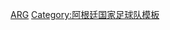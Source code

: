 {{国家队
 | name      = 2011年美洲國家盃足球賽阿根廷參賽名單
 | bg        = #6AB5FF
 | fg        = white
 |bordercolor= silver
 | country   = 阿根廷
 | flag      = Argentina
 | comp link = 2011年美洲國家盃
 | comp      = 2011年美洲國家盃足球賽
 | p1        = [[胡安·卡里索|卡里素]]
 | p2        = [[埃兹奎尔·加雷|加雷]]
 | p3        = [[柏保路·薩巴列達|薩巴列達]]
 | p4        = [[尼古拉斯·布尔迪索|-{zh-hans:布尔迪索;zh-hk:貝迪素;zh-tw:布爾迪索;}-]]
 | p5        = [[埃斯特万·坎比亚索|-{zh-hans:坎比亚索;zh-hk:甘比亞素;zh-tw:坎比亞索;}-]]
 | p6        = [[加布里埃尔·米利托|加比·米列圖]]
 | p7        = [[安赫尔·迪马里亚|-{zh-hans:安赫尔·迪马里亚;zh-hk:迪馬利亞;zh-tw:安赫爾·迪馬里亞;}-]]
 | p8        = [[哈维尔·萨内蒂|辛尼迪]]
 | p9        = [[冈萨洛·伊瓜因|-{zh-hans:伊瓜因;zh-hk:希古恩;zh-tw:伊瓜因;}-]]
 | p10       = [[利昂内尔·梅西|-{zh-hans:梅西; zh-hant:; zh-hk:美斯;}-]]
 | p11       = [[卡洛斯·特维斯|-{zh-hans:特维斯;zh-hk:迪維斯;zh-tw:特維斯;}-]]
 | p12       = [[安杜哈尔|-{zh-hk:安度查;zh-hans:安杜哈尔}-]]
 | p13       = [[尼古拉斯·柏利夏|柏利夏]]
 | p14       = [[哈维尔·马斯切拉诺|-{zh-hans:马斯切拉诺;zh-hk:馬斯查蘭奴;zh-tw:馬斯切拉諾;}-]] [[File:Captain_sports.svg|12px]]
 | p15       = [[卢卡斯·比格利亚|-{zh-hans:比格利亚;zh-hk:比基利亞;}-]]
 | p16       = [[塞尔希奥·阿奎罗|-{zh-hk:阿古路;zh-hans:阿奎罗;zh-tw:阿奎羅;}-]]
 | p17       = [[馬高斯·盧祖|-{zh-hk:盧祖;zh-tw:羅赫;zh-cn:罗霍;}-]]
 | p18       = [[哈維爾·帕斯托雷|-{zh-hans:帕斯托雷;zh-hk:柏斯托尼}-]]
 | p19       = [[埃沃·巴内加|班尼加]]
 | p20       = [[费尔南多·加戈|加高]]
 | p21       = [[埃兹奎尔·拉维齐|拿維斯]]
 | p22       = [[迪亞高·米列圖|-{zh-hk:迪亞高·米列圖;zh-hans:米利托;zh-tw:米利托;}-]]
 | p23       = [[塞尔希奥·罗梅罗|-{zh-hans:罗梅罗;zh-hk:羅美路;zh-tw:羅梅羅;}-]]
 | coach    = [[塞尔希奥·巴蒂斯塔|-{zh-hans:巴蒂斯塔; zh-hk:巴迪斯達; }-]]
}}<noinclude>
[[Category:2011年美洲國家盃足球賽參賽名單模板|ARG]]
[[Category:阿根廷国家足球队模板]]
</noinclude>